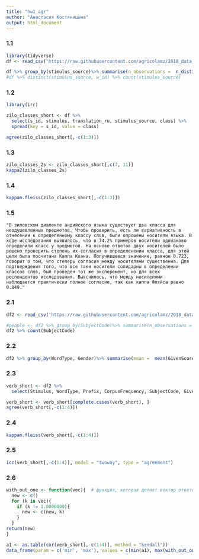 ```yaml
---
title: "hw1_agr"
author: "Анастасия Костяницына"
output: html_document
---
```


### 1.1
```r
library(tidyverse)
df <- read_csv('https://raw.githubusercontent.com/agricolamz/2018_data_analysis_for_linguists/master/data/students/Stoneberry/hw1_agreement/hw1_1_zilo_class.csv')

df %>% group_by(stimulus_source)%>% summarise(n_observations =  n_distinct(stimulus))
#df %>% distinct(stimulus_source, w_id) %>% count(stimulus_source)

```

### 1.2
```r
library(irr)

zilo_classes_short <- df %>% 
  select(s_id, stimulus, translation_ru, stimulus_source, class) %>% 
  spread(key = s_id, value = class)

agree(zilo_classes_short[,-c(1:3)])
```

### 1.3
```r

zilo_classes_2s <- zilo_classes_short[,c(7, 11)]
kappa2(zilo_classes_2s)
```

### 1.4
```r
kappam.fleiss(zilo_classes_short[,-c(1:3)])
```

### 1.5
```
"В зиловском диалекте андийского языка существует два класса для неодушевленных предметов. Чтобы проверить, есть ли вариативность в отнесении к определенному классу слов, были опрошены носители языка. В ходе исследования выявилось, что в 74.2% примеров носители одинаково определили класс у предметов. На основе ответов двух носителей было решено проверить степень их согласия в определенении класса, для этой цели была посчитана Каппа Коэна. Получившееся значение, равное 0.723, говорит о том, что степерь согласия между носителями существенна. Для подтверждения того, что все таки носители солидарны в определении классов слов, был проведен тот же эксперемент, но для всех респондентов исследования. Выяснилось, что между носителями наблюдается практически полное согласие, так как каппа Фляйса равно 0.849."
```


### 2.1
```r
df2 <- read_csv('https://raw.githubusercontent.com/agricolamz/2018_data_analysis_for_linguists/master/data/students/Stoneberry/hw1_agreement/hw1_2_verbs.csv')

#people <- df2 %>% group_by(SubjectCode)%>% summarise(n_observations =  n())
df2 %>% count(SubjectCode) 
```

### 2.2
```r
df2 %>% group_by(WordType, Gender)%>% summarise(mean =  mean(GivenScore))
```

### 2.3
```r
verb_short <- df2 %>%
  select(Stimulus, WordType, Prefix, CorpusFrequency, SubjectCode, GivenScore) %>% spread(key=SubjectCode, value = GivenScore)

verb_short <- verb_short[complete.cases(verb_short), ]
agree(verb_short[,-c(1:4)])
```

### 2.4
```r
kappam.fleiss(verb_short[,-c(1:4)])
```

### 2.5
```r
icc(verb_short[,-c(1:4)], model = "twoway", type = "agreement")
```

### 2.6
```r
with_out_one <- function(vec){  # функция, которая делает вектор ответов без 1
  new <- c()
  for (k in vec){
    if (k != 1.0000000){
      new <- c(new, k)
    }
  }
return(new)
}

a1 <- as.table(cor(verb_short[,-c(1:4)], method = "kendall"))
data_frame(param = c('min', 'max'), values = c(min(a1), max(with_out_one(a1))))
```
